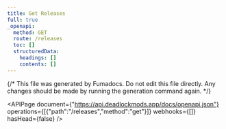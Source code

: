 ---
title: Get Releases
full: true
_openapi:
  method: GET
  route: /releases
  toc: []
  structuredData:
    headings: []
    contents: []
---

{/* This file was generated by Fumadocs. Do not edit this file directly. Any changes should be made by running the generation command again. */}

<APIPage document={"https://api.deadlockmods.app/docs/openapi.json"} operations={[{"path":"/releases","method":"get"}]} webhooks={[]} hasHead={false} />